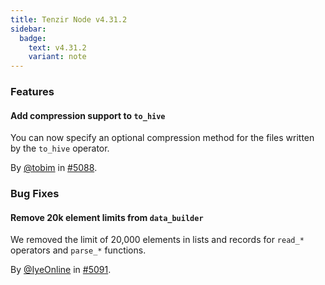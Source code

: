 ```yaml
---
title: Tenzir Node v4.31.2
sidebar:
  badge:
    text: v4.31.2
    variant: note
---
```


### Features

#### Add compression support to `to_hive`

You can now specify an optional compression method for the files written by the
`to_hive` operator.

By [@tobim](https://github.com/tobim) in [#5088](https://github.com/tenzir/tenzir/pull/5088).

### Bug Fixes

#### Remove 20k element limits from `data_builder`

We removed the limit of 20,000 elements in lists and records for `read_*`
operators and `parse_*` functions.

By [@IyeOnline](https://github.com/IyeOnline) in [#5091](https://github.com/tenzir/tenzir/pull/5091).
